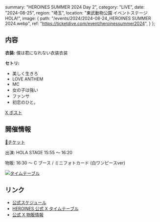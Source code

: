   summary: "HEROINES SUMMER 2024 Day 2",
  category: "LIVE",
  date: "2024-08-25",
  region: "埼玉",
  location: "東武動物公園 イベントステージ HOLA!",
  image: {
    path: "/events/2024/2024-08-24_HEROINES SUMMER 2024.webp",
    ref: "https://ticketdive.com/event/heroinessummer2024",
  }
};

## 内容

**衣装:** 僕は君になれない衣装衣装

**セトリ:**

- 美しく生きろ
- LOVE ANTHEM
- MC
- 女の子は強い
- ファンサ
- 初恋のひと。

[X ポスト](https://x.com/Mikuru_hositani/status/1827636622353121552)

## 開催情報

[🎫チケット](https://ticketdive.com/event/heroinessummer2024)

出演: HOLA STAGE 15:55 ～ 16:20

物販: 16:30 ～ C ブース / ミニフォトカード (白ワンピースver)

[<img src="/events/2024/2024-08-25_HEROINES SUMMER 2024 Day2 タイムテーブル.jpg" alt="タイムテーブル" />](https://x.com/heroines_idol/status/1822247031710343567)

## リンク

* [公式スケジュール](https://takanenonadeshiko.jp/events/event/heroines-summer-2024/)
* [HEROINES 公式 X タイムテーブル](https://x.com/heroines_idol/status/1821851816445042769)
* [公式 X 物販情報](https://x.com/takanenofficial/status/1826982854842368075)
